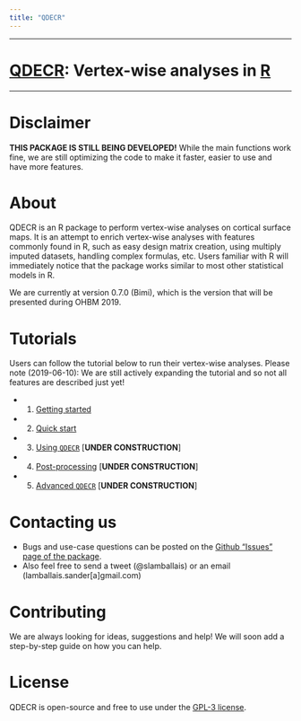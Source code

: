 ```yaml
---
title: "QDECR"
---
```


---

# [QDECR](https://github.com/slamballais/QDECR): Vertex-wise analyses in [R](https://www.r-project.org/)

---

# Disclaimer

**THIS PACKAGE IS STILL BEING DEVELOPED!** While the main functions work fine, we are still optimizing the code to make it faster, easier to use and have more features. 

# About 

QDECR is an R package to perform vertex-wise analyses on cortical surface maps. It is an attempt to enrich vertex-wise analyses with features commonly found in R, such as easy design matrix creation, using multiply imputed datasets, handling complex formulas, etc. Users familiar with R will immediately notice that the package works similar to most other statistical models in R. 

We are currently at version 0.7.0 (Bimi), which is the version that will be presented during OHBM 2019.

# Tutorials

Users can follow the tutorial below to run their vertex-wise analyses. Please note (2019-06-10): We are still actively expanding the tutorial and so not all features are described just yet!

* 1. [Getting started](01-getting-started.html)
* 2. [Quick start](02-quick-start.html)
* 3. [Using `QDECR`](03-using-qdecr.html) [**UNDER CONSTRUCTION**]
* 4. [Post-processing](04-post-processing.html) [**UNDER CONSTRUCTION**]
* 5. [Advanced `QDECR`](05-advanced-qdecr.html) [**UNDER CONSTRUCTION**]

# Contacting us

* Bugs and use-case questions can be posted on the [Github "Issues" page of the package](https://github.com/slamballais/QDECR/issues).
* Also feel free to send a tweet (@slamballais) or an email (lamballais.sander[a]gmail.com)

# Contributing

We are always looking for ideas, suggestions and help! We will soon add a step-by-step guide on how you can help.

# License

QDECR is open-source and free to use under the [GPL-3 license](https://en.wikipedia.org/wiki/GNU_General_Public_License).


